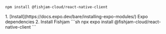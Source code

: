
<Tabs groupId="app-type">
  <TabItem value="expo" label="Expo">

```bash npm2yarn
npm install @fishjam-cloud/react-native-client
```

  </TabItem>
  
  <TabItem value="rn" label="Bare workflow">
  1. [Install](https://docs.expo.dev/bare/installing-expo-modules/) Expo dependencies
  2. Install Fishjam
    ```sh
    npx expo install @fishjam-cloud/react-native-client
    ```
  </TabItem>
    
</Tabs>
